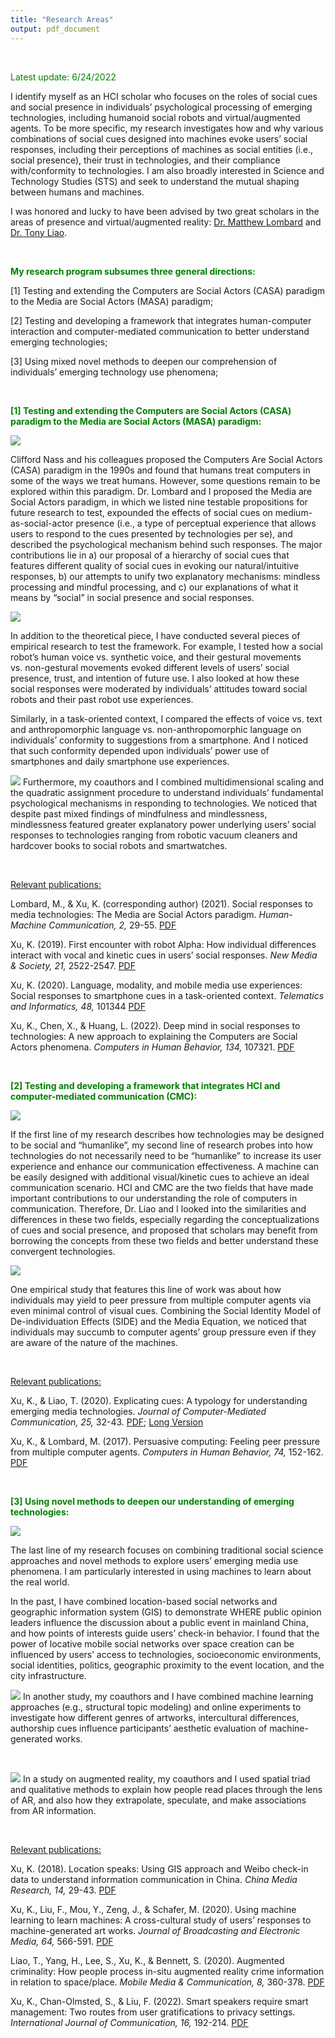 ```yaml
---
title: "Research Areas"
output: pdf_document
---
```


&nbsp;
&nbsp;

<font color="green">Latest update: 6/24/2022</font>

I identify myself as an HCI scholar who focuses on the roles of social cues and social presence in individuals’ psychological processing of emerging technologies, including humanoid social robots and virtual/augmented agents. To be more specific, my research investigates how and why various combinations of social cues designed into machines evoke users’ social responses, including their perceptions of machines as social entities (i.e., social presence), their trust in technologies, and their compliance with/conformity to technologies. I am also broadly interested in Science and Technology Studies (STS) and seek to understand the mutual shaping between humans and machines.

I was honored and lucky to have been advised by two great scholars in the areas of presence and virtual/augmented reality: [Dr. Matthew Lombard](https://klein.temple.edu/faculty/matthew-lombard) and [Dr. Tony Liao](https://www.uhcougarlab.com/aboutus). 

&nbsp;
&nbsp;

<font color="green">**My research program subsumes three general directions:**</font>

[1] Testing and extending the Computers are Social Actors (CASA) paradigm to the Media are Social Actors (MASA) paradigm;

[2] Testing and developing a framework that integrates human-computer interaction and computer-mediated communication to better understand emerging technologies;

[3] Using mixed novel methods to deepen our comprehension of individuals’ emerging technology use phenomena;

&nbsp;
&nbsp;

<font color="green">**[1] Testing and extending the Computers are Social Actors (CASA) paradigm to the Media are Social Actors (MASA) paradigm:**</font>

![](images/masa2.png)

Clifford Nass and his colleagues proposed the Computers Are Social Actors (CASA) paradigm in the 1990s and found that humans treat computers in some of the ways we treat humans. However, some questions remain to be explored within this paradigm. Dr. Lombard and I proposed the Media are Social Actors paradigm, in which we listed nine testable propositions for future research to test, expounded the effects of social cues on medium-as-social-actor presence (i.e., a type of perceptual experience that allows users to respond to the cues presented by technologies per se), and described the psychological mechanism behind such responses. The major contributions lie in a) our proposal of a hierarchy of social cues that features different quality of social cues in evoking our natural/intuitive responses, b) our attempts to unify two explanatory mechanisms: mindless processing and mindful processing, and c) our explanations of what it means by “social” in social presence and social responses. 

![](images/robot.png)

In addition to the theoretical piece, I have conducted several pieces of empirical research to test the framework. For example, I tested how a social robot’s human voice vs. synthetic voice, and their gestural movements vs. non-gestural movements evoked different levels of users’ social presence, trust, and intention of future use. I also looked at how these social responses were moderated by individuals’ attitudes toward social robots and their past robot use experiences. 
 
Similarly, in a task-oriented context, I compared the effects of voice vs. text and anthropomorphic language vs. non-anthropomorphic language on individuals’ conformity to suggestions from a smartphone. And I noticed that such conformity depended upon individuals’ power use of smartphones and daily smartphone use experiences. 
 
![](images/multidimensional.png)
Furthermore, my coauthors and I combined multidimensional scaling and the quadratic assignment procedure to understand individuals’ fundamental psychological mechanisms in responding to technologies. We noticed that despite past mixed findings of mindfulness and mindlessness, mindlessness featured greater explanatory power underlying users’ social responses to technologies ranging from robotic vacuum cleaners and hardcover books to social robots and smartwatches. 

&nbsp;

<u>Relevant publications:</u>

Lombard, M., & Xu, K. (corresponding author) (2021). Social responses to media technologies: The Media are Social Actors paradigm. *Human-Machine Communication, 2,* 29-55. [PDF](publications/Lombard & Xu 2021 Social Responses to Media Technologies in the 21st Century_ The M.pdf)

Xu, K. (2019). First encounter with robot Alpha: How individual differences interact with vocal and kinetic cues in users’ social responses. *New Media & Society, 21,* 2522-2547. [PDF](publications/Xu 2019 Robot alpha.pdf)

Xu, K. (2020). Language, modality, and mobile media use experiences: Social responses to smartphone cues in a task-oriented context. *Telematics and Informatics, 48,* 101344 [PDF](publications/Xu 2020 Mobile phone study.pdf)

Xu, K., Chen, X., & Huang, L. (2022). Deep mind in social responses to technologies: A new approach to explaining the Computers are Social Actors phenomena. *Computers in Human Behavior, 134,* 107321. [PDF](publications/Xu et al. 2022 Deep mind in social responses.pdf)

&nbsp;
&nbsp;

<font color="green">**[2] Testing and developing a framework that integrates HCI and computer-mediated communication (CMC):**</font>

![](images/JCMC.png)

If the first line of my research describes how technologies may be designed to be social and “humanlike”, my second line of research probes into how technologies do not necessarily need to be “humanlike” to increase its user experience and enhance our communication effectiveness. A machine can be easily designed with additional visual/kinetic cues to achieve an ideal communication scenario. HCI and CMC are the two fields that have made important contributions to our understanding the role of computers in communication. Therefore, Dr. Liao and I looked into the similarities and differences in these two fields, especially regarding the conceptualizations of cues and social presence, and proposed that scholars may benefit from borrowing the concepts from these two fields and better understand these convergent technologies. 
 
![](images/SIDEme.png)

One empirical study that features this line of work was about how individuals may yield to peer pressure from multiple computer agents via even minimal control of visual cues. Combining the Social Identity Model of De-individuation Effects (SIDE) and the Media Equation, we noticed that individuals may succumb to computer agents’ group pressure even if they are aware of the nature of the machines. 

&nbsp;

<u>Relevant publications:</u>

Xu, K., & Liao, T. (2020). Explicating cues: A typology for understanding emerging media technologies. *Journal of Computer-Mediated Communication, 25,* 32-43. [PDF](publications/Xu & Liao Explicating Cues JCMC.pdf); [Long Version](publications/ICA paper 5.30 Kun & Tony.pdf) 

Xu, K., & Lombard, M. (2017). Persuasive computing: Feeling peer pressure from multiple computer agents. *Computers in Human Behavior, 74,* 152-162. [PDF](publications/Xu_Lombard_Persuasive computing.pdf)

&nbsp;
&nbsp;

<font color="green">**[3] Using novel methods to deepen our understanding of emerging technologies:**</font>

![](images/location.png)

The last line of my research focuses on combining traditional social science approaches and novel methods to explore users’ emerging media use phenomena. I am particularly interested in using machines to learn about the real world. 

In the past, I have combined location-based social networks and geographic information system (GIS) to demonstrate WHERE public opinion leaders influence the discussion about a public event in mainland China, and how points of interests guide users’ check-in behavior. I found that the power of locative mobile social networks over space creation can be influenced by users’ access to technologies, socioeconomic environments, social identities, politics, geographic proximity to the event location, and the city infrastructure. 

![](images/stm.png)
In another study, my coauthors and I have combined machine learning approaches (e.g., structural topic modeling) and online experiments to investigate how different genres of artworks, intercultural differences, authorship cues influence participants’ aesthetic evaluation of machine-generated works. 

&nbsp;
 
![](images/AR map.png)
In a study on augmented reality, my coauthors and I used spatial triad and qualitative methods to explain how people read places through the lens of AR, and also how they extrapolate, speculate, and make associations from AR information. 

&nbsp;

<u>Relevant publications:</u>

Xu, K. (2018). Location speaks: Using GIS approach and Weibo check-in data to understand information communication in China. *China Media Research, 14,* 29-43. [PDF](publications/Xu Location speaks.pdf) 

Xu, K., Liu, F., Mou, Y., Zeng, J., & Schafer, M. (2020). Using machine learning to learn machines: A cross-cultural study of users’ responses to machine-generated art works. *Journal of Broadcasting and Electronic Media, 64,* 566-591. [PDF](publications/Xu et al. 2020 Using Machine Learning to Learn Machines A Cross Cultural Study of Users Responses to Machine Generated Artworks.pdf)

Liao, T., Yang, H., Lee, S., Xu, K., & Bennett, S. (2020). Augmented criminality: How people process in-situ augmented reality crime information in relation to space/place. *Mobile Media & Communication, 8,* 360-378. [PDF](publications/liao et al. augmented reality.pdf)

Xu, K., Chan-Olmsted, S., & Liu, F. (2022). Smart speakers require smart management: Two routes from user gratifications to privacy settings. *International Journal of Communication, 16,* 192-214. [PDF](publications/Xu et al. 2022 Smartspeakers.pdf)
